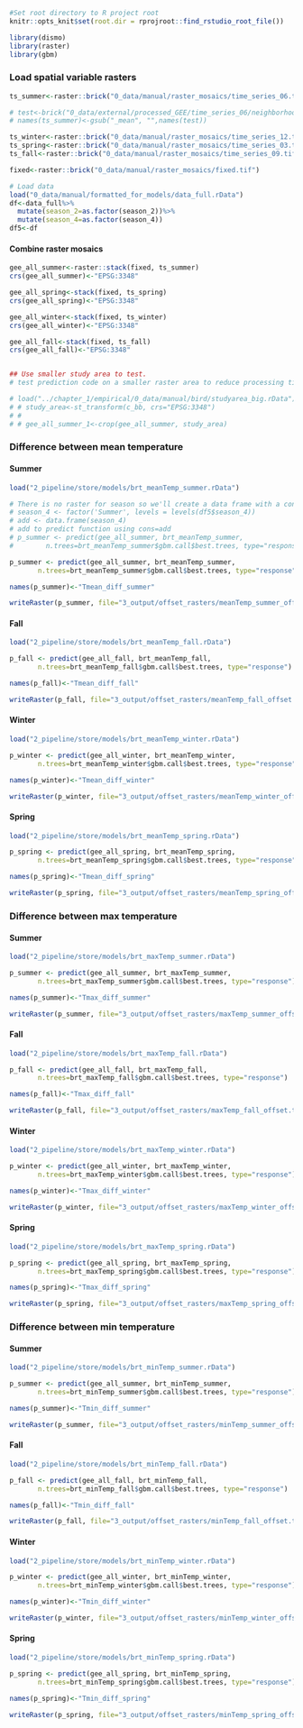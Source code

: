 
```r
#Set root directory to R project root
knitr::opts_knit$set(root.dir = rprojroot::find_rstudio_root_file())
```


```r
library(dismo)
library(raster)
library(gbm)
```


### Load spatial variable rasters {.unnumbered}

```r
ts_summer<-raster::brick("0_data/manual/raster_mosaics/time_series_06.tif")

# test<-brick("0_data/external/processed_GEE/time_series_06/neighborhood_rasters_4s_2021_6-0000065536-0000065536.tif")
# names(ts_summer)<-gsub("_mean", "",names(test))

ts_winter<-raster::brick("0_data/manual/raster_mosaics/time_series_12.tif")
ts_spring<-raster::brick("0_data/manual/raster_mosaics/time_series_03.tif")
ts_fall<-raster::brick("0_data/manual/raster_mosaics/time_series_09.tif")

fixed<-raster::brick("0_data/manual/raster_mosaics/fixed.tif")

# Load data
load("0_data/manual/formatted_for_models/data_full.rData")
df<-data_full%>%
  mutate(season_2=as.factor(season_2))%>%
  mutate(season_4=as.factor(season_4))
df5<-df
```

#### Combine raster mosaics {-}

```r
gee_all_summer<-raster::stack(fixed, ts_summer)
crs(gee_all_summer)<-"EPSG:3348"

gee_all_spring<-stack(fixed, ts_spring)
crs(gee_all_spring)<-"EPSG:3348"

gee_all_winter<-stack(fixed, ts_winter)
crs(gee_all_winter)<-"EPSG:3348"

gee_all_fall<-stack(fixed, ts_fall)
crs(gee_all_fall)<-"EPSG:3348"


## Use smaller study area to test.
# test prediction code on a smaller raster area to reduce processing time

# load("../chapter_1/empirical/0_data/manual/bird/studyarea_big.rData")
# # study_area<-st_transform(c_bb, crs="EPSG:3348")
# # 
# # gee_all_summer_1<-crop(gee_all_summer, study_area)
```

### Difference between mean temperature {.unnumbered}

#### Summer {-}

```r
load("2_pipeline/store/models/brt_meanTemp_summer.rData")

# There is no raster for season so we'll create a data frame with a constant value to plug into the predict function.
# season_4 <- factor('Summer', levels = levels(df5$season_4))
# add <- data.frame(season_4)
# add to predict function using cons=add
# p_summer <- predict(gee_all_summer, brt_meanTemp_summer, 
#        n.trees=brt_meanTemp_summer$gbm.call$best.trees, type="response")

p_summer <- predict(gee_all_summer, brt_meanTemp_summer,
       n.trees=brt_meanTemp_summer$gbm.call$best.trees, type="response")

names(p_summer)<-"Tmean_diff_summer"

writeRaster(p_summer, file="3_output/offset_rasters/meanTemp_summer_offset.tif", format='GTiff', overwrite=TRUE)
```

#### Fall {-}
```r
load("2_pipeline/store/models/brt_meanTemp_fall.rData")

p_fall <- predict(gee_all_fall, brt_meanTemp_fall,
       n.trees=brt_meanTemp_fall$gbm.call$best.trees, type="response")

names(p_fall)<-"Tmean_diff_fall"

writeRaster(p_fall, file="3_output/offset_rasters/meanTemp_fall_offset.tif", format='GTiff', overwrite=TRUE)
```


#### Winter {-}

```r
load("2_pipeline/store/models/brt_meanTemp_winter.rData")

p_winter <- predict(gee_all_winter, brt_meanTemp_winter, 
       n.trees=brt_meanTemp_winter$gbm.call$best.trees, type="response")

names(p_winter)<-"Tmean_diff_winter"

writeRaster(p_winter, file="3_output/offset_rasters/meanTemp_winter_offset.tif", format='GTiff', overwrite=TRUE)
```
 
#### Spring {-}

```r
load("2_pipeline/store/models/brt_meanTemp_spring.rData")

p_spring <- predict(gee_all_spring, brt_meanTemp_spring, 
       n.trees=brt_meanTemp_spring$gbm.call$best.trees, type="response")

names(p_spring)<-"Tmean_diff_spring"

writeRaster(p_spring, file="3_output/offset_rasters/meanTemp_spring_offset.tif", format='GTiff', overwrite=TRUE)
```


### Difference between max temperature {.unnumbered}

#### Summer {-}

```r
load("2_pipeline/store/models/brt_maxTemp_summer.rData")

p_summer <- predict(gee_all_summer, brt_maxTemp_summer, 
       n.trees=brt_maxTemp_summer$gbm.call$best.trees, type="response")

names(p_summer)<-"Tmax_diff_summer"

writeRaster(p_summer, file="3_output/offset_rasters/maxTemp_summer_offset.tif", format='GTiff', overwrite=TRUE)
```

#### Fall {-}
```r
load("2_pipeline/store/models/brt_maxTemp_fall.rData")

p_fall <- predict(gee_all_fall, brt_maxTemp_fall, 
       n.trees=brt_maxTemp_fall$gbm.call$best.trees, type="response")

names(p_fall)<-"Tmax_diff_fall"

writeRaster(p_fall, file="3_output/offset_rasters/maxTemp_fall_offset.tif", format='GTiff', overwrite=TRUE)
```

#### Winter {-}

```r
load("2_pipeline/store/models/brt_maxTemp_winter.rData")

p_winter <- predict(gee_all_winter, brt_maxTemp_winter, 
       n.trees=brt_maxTemp_winter$gbm.call$best.trees, type="response")

names(p_winter)<-"Tmax_diff_winter"

writeRaster(p_winter, file="3_output/offset_rasters/maxTemp_winter_offset.tif", format='GTiff', overwrite=TRUE)
```
 
#### Spring {-}

```r
load("2_pipeline/store/models/brt_maxTemp_spring.rData")

p_spring <- predict(gee_all_spring, brt_maxTemp_spring, 
       n.trees=brt_maxTemp_spring$gbm.call$best.trees, type="response")

names(p_spring)<-"Tmax_diff_spring"

writeRaster(p_spring, file="3_output/offset_rasters/maxTemp_spring_offset.tif", format='GTiff', overwrite=TRUE)
```


### Difference between min temperature {.unnumbered}

#### Summer {-}

```r
load("2_pipeline/store/models/brt_minTemp_summer.rData")

p_summer <- predict(gee_all_summer, brt_minTemp_summer,
       n.trees=brt_minTemp_summer$gbm.call$best.trees, type="response")

names(p_summer)<-"Tmin_diff_summer"

writeRaster(p_summer, file="3_output/offset_rasters/minTemp_summer_offset.tif", format='GTiff', overwrite=TRUE)
```

#### Fall {-}
```r
load("2_pipeline/store/models/brt_minTemp_fall.rData")

p_fall <- predict(gee_all_fall, brt_minTemp_fall, 
       n.trees=brt_minTemp_fall$gbm.call$best.trees, type="response")

names(p_fall)<-"Tmin_diff_fall"

writeRaster(p_fall, file="3_output/offset_rasters/minTemp_fall_offset.tif", format='GTiff', overwrite=TRUE)
```


#### Winter {-}

```r
load("2_pipeline/store/models/brt_minTemp_winter.rData")

p_winter <- predict(gee_all_winter, brt_minTemp_winter,
       n.trees=brt_minTemp_winter$gbm.call$best.trees, type="response")

names(p_winter)<-"Tmin_diff_winter"

writeRaster(p_winter, file="3_output/offset_rasters/minTemp_winter_offset.tif", format='GTiff', overwrite=TRUE)
```
 
#### Spring {-}

```r
load("2_pipeline/store/models/brt_minTemp_spring.rData")

p_spring <- predict(gee_all_spring, brt_minTemp_spring, 
       n.trees=brt_minTemp_spring$gbm.call$best.trees, type="response")

names(p_spring)<-"Tmin_diff_spring"

writeRaster(p_spring, file="3_output/offset_rasters/minTemp_spring_offset.tif", format='GTiff', overwrite=TRUE)
```

